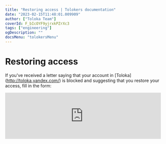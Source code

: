 ```yaml
---
title: "Restoring access | Tolokers documentation"
date: "2023-02-15T11:48:01.009909"
author: ["Toloka Team"]
coverId: F_bIcOYF9yjrxkPZrXc3
tags: ["engineering"]
ogDescription: ""
docsMenu: "tolokersMenu"
---
```


# Restoring access

If you've received a letter saying that your account in [Toloka] (http://toloka.yandex.com/) is blocked and suggesting that you
restore your access, fill in the form:

<iframe width="100%" frameborder="0" src="https://forms.yandex.com/surveys/13464611.aae9597a9c66c630f2b7810fbddb942128830095/?lang=en&iframe=1&service=toloka-ai" id="registration"></iframe>